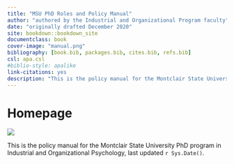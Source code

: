 --- 
title: "MSU PhD Roles and Policy Manual"
author: "authored by the Industrial and Organizational Program faculty"
date: "originally drafted December 2020"
site: bookdown::bookdown_site
documentclass: book
cover-image: "manual.png"
bibliography: [book.bib, packages.bib, cites.bib, refs.bib]
csl: apa.csl
#biblio-style: apalike
link-citations: yes
description: "This is the policy manual for the Montclair State University PhD program in Industrial and Organizational Psychology. The output format for this manual is bookdown::gitbook."
---

# Homepage {-#Homepage}

![](culture.jpg)

This is the policy manual for the Montclair State University PhD program in Industrial and Organizational Psychology, last updated `r Sys.Date()`. 
